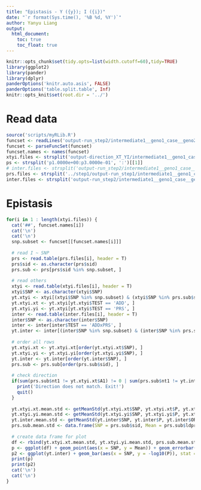 ```yaml
---
title: "Epistasis - Y ({y}); I ({i})"
date: "`r format(Sys.time(), '%B %d, %Y')`"
author: Yanyu Liang
output: 
  html_document:
    toc: true
    toc_float: true
---
```

  
```r
knitr::opts_chunk$set(tidy.opts=list(width.cutoff=60),tidy=TRUE)
library(ggplot2)
library(pander)
library(dplyr)
panderOptions('knitr.auto.asis', FALSE)
panderOptions('table.split.table', Inf)
knitr::opts_knit$set(root.dir = '../')
```

# Read data

```r
source('scripts/myRLib.R')
funcset <- readLines('output-run_step2/intermediate1__geno1_case__geno2_ctrl/func_subset.set')
funcset <- parseFuncSet(funcset)
funcset.names <- names(funcset)
xtyi.files <- strsplit('output-direction_XT_YI/intermediate1__geno1_case__geno2_ctrl/xtyi_LDpred_p1.0000e+00.assoc.logistic:output-direction_XT_YI/intermediate1__geno1_case__geno2_ctrl/xtyi_LDpred_p3.0000e-01.assoc.logistic', ':')[[1]]
ps <- strsplit('p1.0000e+00:p3.0000e-01', ':')[[1]]
# inter.files <- strsplit('output-run_step2/intermediate1__geno1_case__geno2_ctrl/interaction.func_subset_LDpred_p1.0000e+00.assoc.logistic:output-run_step2/intermediate1__geno1_case__geno2_ctrl/interaction.func_subset_LDpred_p1.0000e-01.assoc.logistic', ':')[[1]]
prs.files <- strsplit('../step1/output-run_step1/intermediate1__geno1_case__geno2_ctrl/ldpred_LDpred_p1.0000e+00.txt:../step1/output-run_step1/intermediate1__geno1_case__geno2_ctrl/ldpred_LDpred_p3.0000e-01.txt', ':')[[1]]
inter.files <- strsplit('output-run_step2/intermediate1__geno1_case__geno2_ctrl/interaction.func_subset_LDpred_p1.0000e+00.assoc.logistic:output-run_step2/intermediate1__geno1_case__geno2_ctrl/interaction.func_subset_LDpred_p3.0000e-01.assoc.logistic', ':')[[1]]
```

# Epistasis

```r
for(i in 1 : length(xtyi.files)) {
  cat('##', funcset.names[i])
  cat('\n')
  cat('\n')
  snp.subset <- funcset[[funcset.names[i]]]
  
  # read I ~ SNP
  prs <- read.table(prs.files[i], header = T)
  prs$sid <- as.character(prs$sid)
  prs.sub <- prs[prs$sid %in% snp.subset, ]
  
  # read others
  xtyi <- read.table(xtyi.files[i], header = T)
  xtyi$SNP <- as.character(xtyi$SNP)
  yt.xtyi <- xtyi[(xtyi$SNP %in% snp.subset) & (xtyi$SNP %in% prs.sub$sid), ]
  yt.xtyi.xt <- yt.xtyi[yt.xtyi$TEST == 'ADD', ]
  yt.xtyi.yi <- yt.xtyi[yt.xtyi$TEST == 'PRS', ]
  inter <- read.table(inter.files[i], header = T)
  inter$SNP <- as.character(inter$SNP)
  inter <- inter[inter$TEST == 'ADDxPRS', ]
  yt.inter <- inter[(inter$SNP %in% snp.subset) & (inter$SNP %in% prs.sub$sid), ]
  
  # order all rows
  yt.xtyi.xt <- yt.xtyi.xt[order(yt.xtyi.xt$SNP), ]
  yt.xtyi.yi <- yt.xtyi.yi[order(yt.xtyi.yi$SNP), ]
  yt.inter <- yt.inter[order(yt.inter$SNP), ]
  prs.sub <- prs.sub[order(prs.sub$sid), ]
  
  # check direction
  if(sum(prs.sub$nt1 != yt.xtyi.xt$A1) != 0 | sum(prs.sub$nt1 != yt.inter$A1) != 0) {
    print('Direction does not match. Exit!')
    quit()
  }
  
  yt.xtyi.xt.mean.std <- getMeanStd(yt.xtyi.xt$SNP, yt.xtyi.xt$P, yt.xtyi.xt$OR, 'Y~Gi+I (Gi)')
  yt.xtyi.yi.mean.std <- getMeanStd(yt.xtyi.yi$SNP, yt.xtyi.yi$P, yt.xtyi.yi$OR, 'Y~Gi+I (I)')
  yt.inter.mean.std <- getMeanStd(yt.inter$SNP, yt.inter$P, yt.inter$OR, 'Y~Gi*I')
  prs.sub.mean.std <- data.frame(SNP = prs.sub$sid, Mean = prs.sub$ldpred_beta, Std = 0, Type = 'I~Gi')
  
  # create data frame for plot
  df <- rbind(yt.xtyi.xt.mean.std, yt.xtyi.yi.mean.std, prs.sub.mean.std, yt.inter.mean.std)
  p <- ggplot(df) + geom_point(aes(x = SNP, y = Mean)) + geom_errorbar(aes(x = SNP, ymin = Mean - 1.96 * Std, ymax = Mean + 1.96 * Std), colour = "black", width = .1) + geom_hline(yintercept=0, color = 'red') + facet_grid(. ~ Type, scales = 'free_y') + coord_flip() + theme(axis.text.x=element_text(angle=90,hjust=1))
  p2 <- ggplot(yt.inter) + geom_bar(aes(x = SNP, y = -log10(P)), stat = 'identity') + coord_flip() + ggtitle('Interaction P-value')
  print(p)
  print(p2)
  cat('\n')
  cat('\n')
}
```